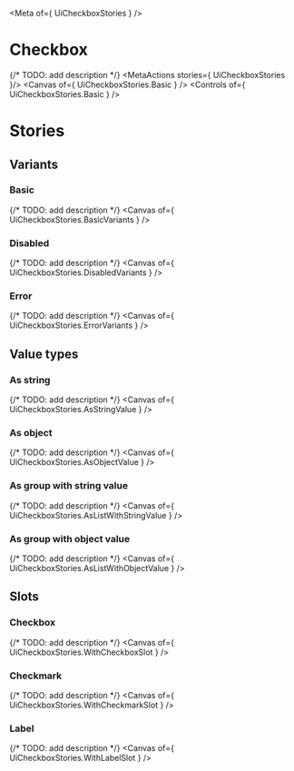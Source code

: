 
<Meta of={ UiCheckboxStories } />

# Checkbox
{/* TODO: add description */}
<MetaActions stories={ UiCheckboxStories }/>
<Canvas of={ UiCheckboxStories.Basic } />
<Controls of={ UiCheckboxStories.Basic } />

# Stories
## Variants
### Basic
{/* TODO: add description */}
<Canvas of={ UiCheckboxStories.BasicVariants } />

### Disabled
{/* TODO: add description */}
<Canvas of={ UiCheckboxStories.DisabledVariants } />

### Error
{/* TODO: add description */}
<Canvas of={ UiCheckboxStories.ErrorVariants } />

## Value types
### As string
{/* TODO: add description */}
<Canvas of={ UiCheckboxStories.AsStringValue } />

### As object
{/* TODO: add description */}
<Canvas of={ UiCheckboxStories.AsObjectValue } />

### As group with string value
{/* TODO: add description */}
<Canvas of={ UiCheckboxStories.AsListWithStringValue } />

### As group with object value
{/* TODO: add description */}
<Canvas of={ UiCheckboxStories.AsListWithObjectValue } />

## Slots
### Checkbox
{/* TODO: add description */}
<Canvas of={ UiCheckboxStories.WithCheckboxSlot } />

### Checkmark
{/* TODO: add description */}
<Canvas of={ UiCheckboxStories.WithCheckmarkSlot } />

### Label
{/* TODO: add description */}
<Canvas of={ UiCheckboxStories.WithLabelSlot } />
